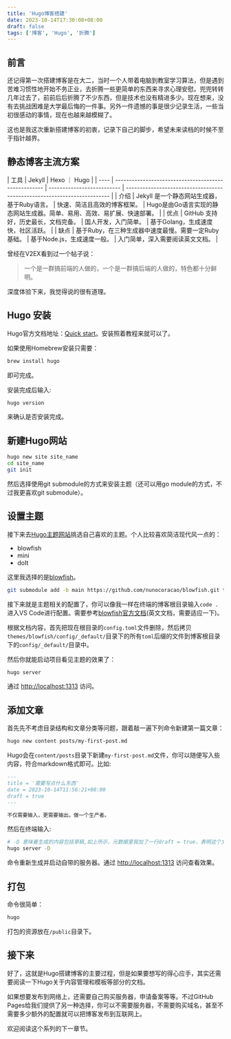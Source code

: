 ```yaml
---
title: 'Hugo博客搭建'
date: 2023-10-14T17:30:08+08:00
draft: false
tags: ['博客', 'Hugo', '折腾']
---
```


## 前言

还记得第一次搭建博客是在大二，当时一个人带着电脑到教室学习算法，但是遇到苦难习惯性地开始不务正业，去折腾一些更简单的东西来寻求心理安慰。兜兜转转几年过去了，前前后后折腾了不少东西，但是技术也没有精进多少。现在想来，没有去挑战困难是大学最后悔的一件事。另外一件遗憾的事是很少记录生活，一些当初很感动的事情，现在也越来越模糊了。

这也是我这次重新搭建博客的初衷，记录下自己的脚步，希望未来读档的时候不至于指针越界。

## 静态博客主流方案

| 工具 | Jekyll                                               | Hexo ｜  Hugo              |
| ---- | ---------------------------------------------------- | -------------------------- | ------------------------------------------------------------------------ |
| 介绍 | Jekyll 是一个静态网站生成器，基于Ruby语言。          | 快速、简洁且高效的博客框架。 | Hugo是由Go语言实现的静态网站生成器。简单、易用、高效、易扩展、快速部署。 |
| 优点 | GitHub 支持好，历史最长，文档完备。          | 国人开发，入门简单。       | 基于Golang，生成速度快，社区活跃。                                                   |
| 缺点 | 基于Ruby，在三种生成器中速度最慢。需要一定Ruby基础。 | 基于Node.js，生成速度一般。  | 入门简单，深入需要阅读英文文档。                                         |

曾经在V2EX看到过一个帖子说：
> 一个是一群搞前端的人做的，一个是一群搞后端的人做的，特色都十分鲜明。

深度体验下来，我觉得说的很有道理。

## Hugo 安装
Hugo官方文档地址：[Quick start](https://gohugo.io/getting-started/quick-start/)。安装照着教程来就可以了。

如果使用Homebrew安装只需要：
```sh
brew install hugo
```
即可完成。

安装完成后输入:
```sh
hugo version 
```
来确认是否安装完成。

## 新建Hugo网站
```sh
hugo new site site_name
cd site_name
git init
```
然后选择使用git submodule的方式来安装主题（还可以用go module的方式，不过我更喜欢git submodule）。

## 设置主题
接下来去[Hugo主题网站](https://themes.gohugo.io)挑选自己喜欢的主题。个人比较喜欢简洁现代风一点的：
- blowfish
- mini
- doIt

这里我选择的是[blowfish](https://themes.gohugo.io/themes/blowfish/)。

```sh
git submodule add -b main https://github.com/nunocoracao/blowfish.git themes/blowfish
```
接下来就是主题相关的配置了，你可以像我一样在终端的博客根目录输入`code .`进入VS Code进行配置。需要参考[blowfish官方文档](https://blowfish.page/docs/welcome/)(英文文档，需要适应一下)。

根据文档内容，首先把现在根目录的`config.toml`文件删除，然后拷贝`themes/blowfish/config/_default/`目录下的所有`toml`后缀的文件到博客根目录下的`config/_default/`目录中。

然后你就能启动项目看见主题的效果了：
```sh
hugo server
```
通过 [http://localhost:1313](http://localhost:1313) 访问。

## 添加文章
首先先不考虑目录结构和文章分类等问题，跟着敲一遍下列命令新建第一篇文章：
```sh
hugo new content posts/my-first-post.md
```
Hugo会在`content/posts`目录下新建`my-first-post.md`文件，你可以随便写入些内容，符合markdown格式即可。比如:

```md
---
title = '需要写点什么东西'
date = 2023-10-14T11:56:21+08:00
draft = true
---

不仅需要输入，更需要输出。做一个生产者。
```
然后在终端输入:
```sh
# -D 意味着生成的内容包括草稿,如上所示，元数据里我加了一行draft = true，表明这个文件是一个草稿，如果不加-D参数的话不会被生成。
hugo server -D
```
命令重新生成并启动自带的服务器。通过 [http://localhost:1313](http://localhost:1313) 访问查看效果。

## 打包
命令很简单：
```sh
hugo
```
打包的资源放在`/public`目录下。

## 接下来
好了，这就是Hugo搭建博客的主要过程，但是如果要想写的得心应手，其实还需要阅读一下Hugo关于内容管理和模板等部分的文档。

如果想要发布到网络上，还需要自己购买服务器，申请备案等等。不过GitHub Pages给我们提供了另一种选择，你可以不需要服务器，不需要购买域名，甚至不需要多少额外的配置就可以把博客发布到互联网上。

欢迎阅读这个系列的下一章节。
